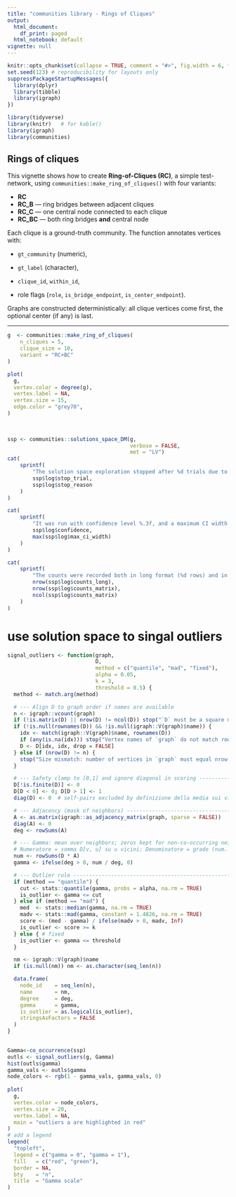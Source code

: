 ```yaml
---
title: "communities library - Rings of Cliques"
output:
  html_document:
    df_print: paged
  html_notebook: default
vignette: null
---
```


```r
knitr::opts_chunk$set(collapse = TRUE, comment = "#>", fig.width = 6, fig.height = 4)
set.seed(123) # reproducibility for layouts only
suppressPackageStartupMessages({
  library(dplyr)
  library(tibble)
  library(igraph) 
})

library(tidyverse)
library(knitr)   # for kable()
library(igraph)
library(communities)
```

## Rings of cliques

This vignette shows how to create **Ring-of-Cliques (RC)**, a simple test-network, using `communities::make_ring_of_cliques()` with four variants:

-   **RC**
-   **RC_B** — ring bridges between adjacent cliques
-   **RC_C** — one central node connected to each clique
-   **RC_BC** — both ring bridges **and** central node

Each clique is a ground-truth community. The function annotates vertices with:

-   `gt_community` (numeric),

-   `gt_label` (character),

-   `clique_id`, `within_id`,

-   role flags (`role`, `is_bridge_endpoint`, `is_center_endpoint`).

Graphs are constructed deterministically: all clique vertices come first, the optional center (if any) is last.

------------------------------------------------------------------------

```r

g  <- communities::make_ring_of_cliques(
    n_cliques = 5,
    clique_size = 10,
    variant = "RC+BC"
)

plot(
  g,
  vertex.color = degree(g),
  vertex.label = NA,
  vertex.size = 15,
  edge.color = "grey70",
)
 
 
```

```r

ssp <- communities::solutions_space_DM(g, 
                                       verbose = FALSE, 
                                       met = "LV")
cat(
    sprintf(
        "The solution space exploration stopped after %d trials due to '%s'. ",
        ssp$log$stop_trial,
        ssp$log$stop_reason
    )
)

cat(
    sprintf(
        "It was run with confidence level %.3f, and a maximum CI width of %.3f. ",
        ssp$log$confidence,
        max(ssp$log$max_ci_width)
    )
)

cat(
    sprintf(
        "The counts were recorded both in long format (%d rows) and in matrix format (%d × %d).",
        nrow(ssp$log$counts_long),
        nrow(ssp$log$counts_matrix),
        ncol(ssp$log$counts_matrix)
    )
)


```


# use solution space to singal outliers

```r
 
signal_outliers <- function(graph,
                            D,
                            method = c("quantile", "mad", "fixed"),
                            alpha = 0.05,
                            k = 3,
                            threshold = 0.5) {
  method <- match.arg(method)

  # --- Align D to graph order if names are available 
  n <- igraph::vcount(graph)
  if (!is.matrix(D) || nrow(D) != ncol(D)) stop("`D` must be a square matrix.")
  if (!is.null(rownames(D)) && !is.null(igraph::V(graph)$name)) {
    idx <- match(igraph::V(graph)$name, rownames(D))
    if (any(is.na(idx))) stop("Vertex names of `graph` do not match rownames of `D`.")
    D <- D[idx, idx, drop = FALSE]
  } else if (nrow(D) != n) {
    stop("Size mismatch: number of vertices in `graph` must equal nrow(D).")
  }

  # --- Safety clamp to [0,1] and ignore diagonal in scoring -------------------
  D[!is.finite(D)] <- 0
  D[D < 0] <- 0; D[D > 1] <- 1
  diag(D) <- 0  # self-pairs excluded by definizione della media sui vicini

  # --- Adjacency (mask of neighbors) ------------------------------------------
  A <- as.matrix(igraph::as_adjacency_matrix(graph, sparse = FALSE))
  diag(A) <- 0
  deg <- rowSums(A)

  # --- Gamma: mean over neighbors; zeros kept for non-co-occurring neighbors --
  # Numeratore = somma D[v, u] su u vicini; Denominatore = grado (num. vicini)
  num <- rowSums(D * A)
  gamma <- ifelse(deg > 0, num / deg, 0)

  # --- Outlier rule ------------------------------------------------------------
  if (method == "quantile") {
    cut <- stats::quantile(gamma, probs = alpha, na.rm = TRUE)
    is_outlier <- gamma <= cut
  } else if (method == "mad") {
    med  <- stats::median(gamma, na.rm = TRUE)
    madv <- stats::mad(gamma, constant = 1.4826, na.rm = TRUE)
    score <- (med - gamma) / ifelse(madv > 0, madv, Inf)
    is_outlier <- score >= k
  } else { # fixed
    is_outlier <- gamma <= threshold
  }

  nm <- igraph::V(graph)$name
  if (is.null(nm)) nm <- as.character(seq_len(n))

  data.frame(
    node_id    = seq_len(n),
    name       = nm,
    degree     = deg,
    gamma      = gamma,
    is_outlier = as.logical(is_outlier),
    stringsAsFactors = FALSE
  )
}
 
```

```r
Gamma<-co_occurrence(ssp)
outls <- signal_outliers(g, Gamma)
hist(outls$gamma)
gamma_vals <- outls$gamma
node_colors <- rgb(1 - gamma_vals, gamma_vals, 0)
 
plot(
  g,
  vertex.color = node_colors,
  vertex.size = 20,
  vertex.label = NA,
  main = "outliers a are highlighted in red"
)
# add a legend
legend(
  "topleft",
  legend = c("gamma = 0", "gamma = 1"),
  fill   = c("red", "green"),
  border = NA,
  bty    = "n",
  title  = "Gamma scale"
)

```

 

 

  
